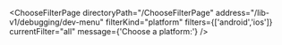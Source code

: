 


<ChooseFilterPage
    directoryPath="/ChooseFilterPage"
    address="/lib-v1/debugging/dev-menu"
    filterKind="platform"
    filters={['android','ios']}
    currentFilter="all"
    message={'Choose a platform:'}
/>
